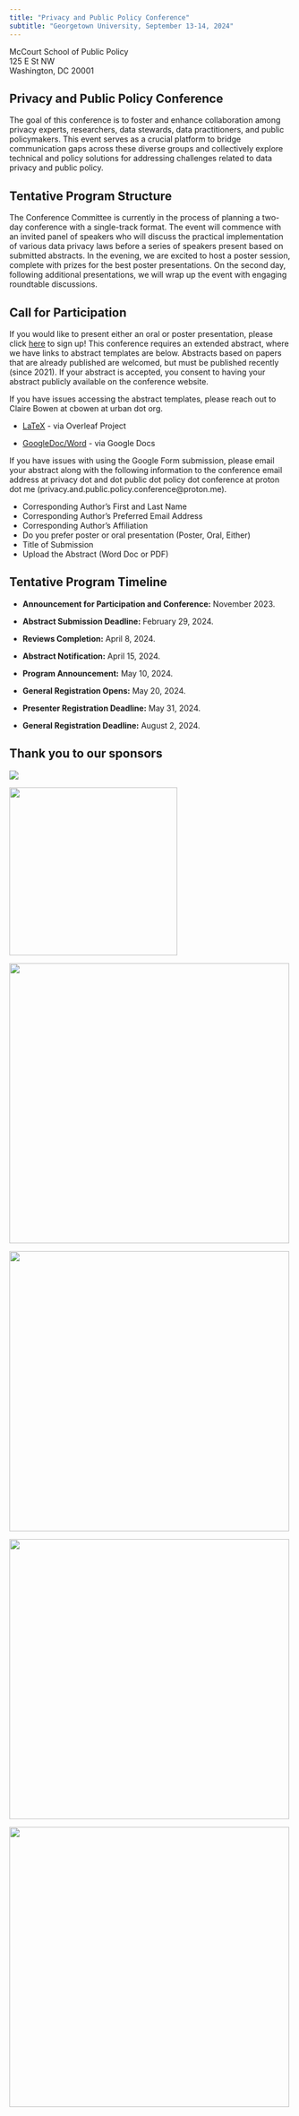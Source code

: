 ```yaml
---
title: "Privacy and Public Policy Conference"
subtitle: "Georgetown University, September 13-14, 2024"
---
```


McCourt School of Public Policy\
125 E St NW\
Washington, DC 20001

## Privacy and Public Policy Conference

The goal of this conference is to foster and enhance collaboration among privacy experts, researchers, data stewards, data practitioners, and public policymakers. This event serves as a crucial platform to bridge communication gaps across these diverse groups and collectively explore technical and policy solutions for addressing challenges related to data privacy and public policy.

## **Tentative Program Structure**

The Conference Committee is currently in the process of planning a two-day conference with a single-track format. The event will commence with an invited panel of speakers who will discuss the practical implementation of various data privacy laws before a series of speakers present based on submitted abstracts. In the evening, we are excited to host a poster session, complete with prizes for the best poster presentations. On the second day, following additional presentations, we will wrap up the event with engaging roundtable discussions.

## **Call for Participation**

If you would like to present either an oral or poster presentation, please click [here](https://docs.google.com/forms/d/e/1FAIpQLSe3JWSrB8U0adk_INZ5eQaMaeGV7-P5muDX_LUXKoRp72x89w/viewform) to sign up! This conference requires an extended abstract, where we have links to abstract templates are below. Abstracts based on papers that are already published are welcomed, but must be published recently (since 2021). If your abstract is accepted, you consent to having your abstract publicly available on the conference website.

If you have issues accessing the abstract templates, please reach out to Claire Bowen at cbowen at urban dot org.

-   [LaTeX](https://www.overleaf.com/read/kvwpjnsqyybh#a2f234) - via Overleaf Project

-   [GoogleDoc/Word](https://docs.google.com/document/d/1H6g1bBp7C6wcpzU31DsyWPaiTiMM1gNI/edit) - via Google Docs

If you have issues with using the Google Form submission, please email your abstract along with the following information to the conference email address at privacy dot and dot public dot policy dot conference at proton dot me (privacy.and.public.policy.conference\@proton.me).

-   Corresponding Author's First and Last Name
-   Corresponding Author's Preferred Email Address
-   Corresponding Author's Affiliation
-   Do you prefer poster or oral presentation (Poster, Oral, Either)
-   Title of Submission
-   Upload the Abstract (Word Doc or PDF)

## **Tentative Program Timeline**

-   **Announcement for Participation and Conference:** November 2023.

-   **Abstract Submission Deadline:** February 29, 2024.

-   **Reviews Completion:** April 8, 2024.

-   **Abstract Notification:** April 15, 2024.

-   **Program Announcement:** May 10, 2024.

-   **General Registration Opens:** May 20, 2024.

-   **Presenter Registration Deadline:** May 31, 2024.

-   **General Registration Deadline:** August 2, 2024.

## **Thank you to our sponsors**

![](images/sloan-logo-01.png){fig-align="center"}

![](images/Vassar_College_Seal.svg-01.png){fig-align="center" width="300"}

![](images/McCourt_Secondary_CMYK_Formal_MDI%20(1)-01.jpg){fig-align="center" width="500"}

![](images/Westat_Logo_high-res-01.jpg){fig-align="center" width="500"}

![](images/NORC-Logo-Full-Color-01.jpg){fig-align="center" width="500"}

![](images/ui-logo-rgb-01.png){fig-align="center" width="500"}
